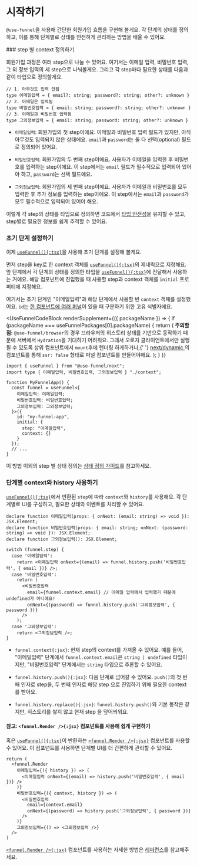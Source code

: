 
# 시작하기

`@use-funnel`을 사용해 간단한 회원가입 흐름을 구현해 볼게요. 각 단계의 상태를 정의하고, 이를 통해 단계별로 상태를 안전하게 관리하는 방법을 배울 수 있어요.

<Steps>
### <Keyword>step</Keyword> 별 <Keyword>context</Keyword> 정의하기

회원가입 과정은 여러 <Keyword>step</Keyword>으로 나눌 수 있어요. 여기서는 이메일 입력, 비밀번호 입력, 그 외 정보 입력의 세 <Keyword>step</Keyword>으로 나눠볼게요. 그리고 각 <Keyword>step</Keyword>마다 필요한 상태를 다음과 같이 타입으로 정의할게요.
    
```tsx filename="context.ts"
// 1. 아무것도 입력 안됨
type 이메일입력 = { email?: string; password?: string; other?: unknown }
// 2. 이메일은 입력됨
type 비밀번호입력 = { email: string; password?: string; other?: unknown }
// 3. 이메일과 비밀번호 입력됨
type 그외정보입력 = { email: string; password: string; other?: unknown }
```

- `이메일입력`: 회원가입의 첫 <Keyword>step</Keyword>이에요. 이메일과 비밀번호 입력 필드가 있지만, 아직 아무것도 입력되지 않은 상태에요. `email`과 `password`는 둘 다 선택(optional) 필드로 정의되어 있어요.

- `비밀번호입력`: 회원가입의 두 번째 <Keyword>step</Keyword>이에요. 사용자가 이메일을 입력한 후 비밀번호를 입력하는 <Keyword>step</Keyword>이에요. 이 <Keyword>step</Keyword>에서는 `email` 필드가 필수적으로 입력되어 있어야 하고, `password`는 선택 필드에요.

- `그외정보입력`: 회원가입의 세 번째 <Keyword>step</Keyword>이에요. 사용자가 이메일과 비밀번호를 모두 입력한 후 추가 정보를 입력하는 <Keyword>step</Keyword>이에요. 이 <Keyword>step</Keyword>에서는 `email`과 `password`가 모두 필수적으로 입력되어 있어야 해요.

이렇게 각 <Keyword>step</Keyword>의 상태를 타입으로 정의하면 코드에서 [타입 안전성](./features.ko.mdx#강력한-타입-안전성으로-관리하는-ui-상태)을 유지할 수 있고, <Keyword>step</Keyword>별로 필요한 정보를 쉽게 추적할 수 있어요.
    
### 초기 단계 설정하기
    
이제 [`useFunnel(){:tsx}`](./use-funnel.ko.mdx)을 사용해 초기 단계를 설정해 볼게요.

먼저 <Keyword>step</Keyword>을 key로 한 <Keyword>context</Keyword> 객체를 [`useFunnel(){:tsx}`](./use-funnel.ko.mdx)의 제네릭으로 지정해요. 앞 단계에서 각 단계의 상태를 정의한 타입을 [`useFunnel(){:tsx}`](./use-funnel.ko.mdx)에 전달해서 사용하는 거에요. 해당 컴포넌트에 진입했을 때 사용할 <Keyword>step</Keyword>과 <Keyword>context</Keyword> 객체를 `initial` 프로퍼티에 지정해요.

여기서는 초기 단계인 "이메일입력"과 해당 단계에서 사용할 빈 `context` 객체를 설정했어요. `id`는 [한 컴포넌트에 여러 퍼널](/docs/sub-funnel)이 있을 때 구분하기 위한 고유 식별자에요.

<UseFunnelCodeBlock
  renderSupplement={({ packageName }) => {
    if (packageName === useFunnelPackages[0].packageName) {
      return (
        <Callout type="warning">
            <strong>주의할 점:</strong> <code>@use-funnel/browser</code>의 경우 브라우저의 히스토리 상태를 기반으로
            동작하기 때문에 서버에서 <code>Hydration</code>을 기대하기 어려워요. 그래서 오로지 클라이언트에서만 실행될 수 있도록 상위
            컴포넌트에서 <code>mount</code>후에 렌더링 하게하거나,{' '}
            <a
              href="https://nextjs.org/docs/app/building-your-application/optimizing/lazy-loading#nextdynamic"
              target="_blank"
              rel="noreferrer"
            >
              next/dynamic
            </a>
            의 컴포넌트를 통해 <code>ssr: false</code> 형태로 퍼널 컴포넌트를 만들어야해요.
        </Callout>
      );
    }
  }}
>
```tsx {5-15}
import { useFunnel } from "@use-funnel/next";
import type { 이메일입력, 비밀번호입력, 그외정보입력 } "./context";

function MyFunnelApp() {
  const funnel = useFunnel<{
    이메일입력: 이메일입력;
    비밀번호입력: 비밀번호입력;
    그외정보입력: 그외정보입력;
  }>({
    id: "my-funnel-app",
    initial: {
      step: "이메일입력",
      context: {}
    }
  });
  // ...
}
```
</UseFunnelCodeBlock>

이 방법 이외의 <Keyword>step</Keyword> 별 상태 정의는 [상태 정의 가이드](/docs/context-guide)를 참고하세요.
    
### 단계별 <Keyword>context</Keyword>와 <Keyword>history</Keyword> 사용하기

[`useFunnel(){:tsx}`](./use-funnel)에서 반환된 `step`에 따라 `context`와 `history`를 사용해요. 각 단계별로 UI를 구성하고, 필요한 상태와 이벤트를 처리할 수 있어요.

```tsx
declare function 이메일입력(props: { onNext: (email: string) => void }): JSX.Element;
declare function 비밀번호입력(props: { email: string; onNext: (password: string) => void }): JSX.Element;
declare function 그외정보입력(): JSX.Element;

switch (funnel.step) {
  case '이메일입력':
    return <이메일입력 onNext={(email) => funnel.history.push('비밀번호입력', { email })} />;
  case '비밀번호입력':
    return (
      <비밀번호입력
        email={funnel.context.email} // 이메일 입력에서 입력했기 때문에 undefined가 아니에요!
        onNext={(password) => funnel.history.push('그외정보입력', { password })}
      />
    );
  case '그외정보입력':
    return <그외정보입력 />;
}
```

- `funnel.context{:jsx}`: 현재 <Keyword>step</Keyword>의 <Keyword>context</Keyword>를 가져올 수 있어요. 예를 들어, "이메일입력" 단계에서 `funnel.context.email`은 `string | undefined` 타입이지만, "비밀번호입력" 단계에서는 `string` 타입으로 추론할 수 있어요.

- `funnel.history.push(){:jsx}`: 다음 단계로 넘어갈 수 있어요. `push()`의 첫 번째 인자로 <Keyword>step</Keyword>을, 두 번째 인자로 해당 <Keyword>step</Keyword> 으로 진입하기 위해 필요한 <Keyword>context</Keyword> 를 받아요.
- `funnel.history.replace(){:jsx}`: `funnel.history.push()`와 기본 동작은 같지만, 히스토리를 쌓지 않고 현재 <Keyword>step</Keyword> 을 덮어씌워요.
    
#### 참고: `<funnel.Render />{:jsx}` 컴포넌트를 사용해 쉽게 구현하기

혹은 [`useFunnel(){:tsx}`](./use-funnel.ko.mdx)이 반환하는 [`<funnel.Render />{:jsx}`](./funnel-render.ko.mdx) 컴포넌트를 사용할 수 있어요. 이 컴포넌트를 사용하면 단계별 UI를 더 간편하게 관리할 수 있어요.

```tsx
return (
  <funnel.Render
    이메일입력={({ history }) => (
      <이메일입력 onNext={(email) => history.push('비밀번호입력', { email })} />
    )}
    비밀번호입력={({ context, history }) => (
      <비밀번호입력
        email={context.email}
        onNext={(password) => history.push('그외정보입력', { password })}
      />
    )}
    그외정보입력={() => <그외정보입력 />}
  />
)
```

[`<funnel.Render />{:jsx}`](./funnel-render) 컴포넌트를 사용하는 자세한 방법은 [레퍼런스](/docs/funnel-render)를 참고해주세요.

</Steps>